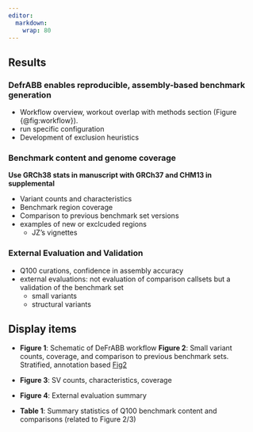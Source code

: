 ```yaml
---
editor:
  markdown:
    wrap: 80
---
```


## Results

### DefrABB enables reproducible, assembly-based benchmark generation

- Workflow overview, workout overlap with methods section (Figure {@fig:workflow}).
- run specific configuration
- Development of exclusion heuristics

### Benchmark content and genome coverage

**Use GRCh38 stats in manuscript with GRCh37 and CHM13 in supplemental**

- Variant counts and characteristics
- Benchmark region coverage
- Comparison to previous benchmark set versions
- examples of new or exclcuded regions
  - JZ's vignettes

### External Evaluation and Validation

- Q100 curations, confidence in assembly accuracy
- external evaluations: not evaluation of comparison callsets but a validation of the benchmark set
  - small variants
  - structural variants

## Display items

- **Figure 1**: Schematic of DeFrABB workflow
**Figure 2**: Small variant counts, coverage, and comparison to previous benchmark sets. Stratified, annotation based
[Fig2](https://github.com/usnistgov/2024-11-04_ASHG_NDO_GIAB-Q100-benchmark/blob/main/poster/figs/q100_v4_comp.pdf)

- **Figure 3**: SV counts, characteristics, coverage
- **Figure 4**: External evaluation summary
- **Table 1**: Summary statistics of Q100 benchmark content and comparisons (related to Figure 2/3)